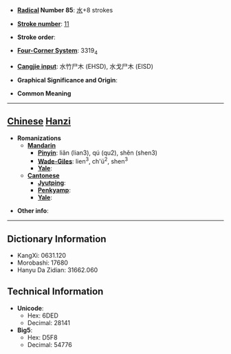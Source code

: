 * '''[[Wiktionary:Chinese radical index| Radical]] Number 85''': [[Wiktionary:Chinese radical index 水|水]]+8 strokes

* '''[[Wiktionary:Chinese total strokes index|Stroke number]]''': [[Wiktionary:Chinese total strokes index 11|11]]

* '''Stroke order''': 

* '''[[Wiktionary:Chinese four corner index|Four-Corner System]]''': 3319<sub>4</sub>

* '''[[Wiktionary:Chinese Cangjie index|Cangjie input]]''': 水竹尸木 (EHSD), 水戈尸木 (EISD)

* '''Graphical Significance and Origin''': 

* '''Common Meaning'''

----

== [[Chinese]] [[Hanzi]] ==

* '''Romanizations'''
** '''[[Mandarin]]'''
*** '''[[Pinyin]]''': liǎn (lian3), qú (qu2), shěn (shen3)
*** '''[[Wade-Giles]]''': lien<sup>3</sup>, ch'ü<sup>2</sup>, shen<sup>3</sup>
*** '''[[Yale]]''': 
** '''[[Cantonese]]'''
*** '''[[Jyutping]]''':
*** '''[[Penkyamp]]''': 
*** '''[[Yale]]''': 

* '''Other info''': 

----

== Dictionary Information ==

* KangXi: 0631.120
* Morobashi: 17680
* Hanyu Da Zidian: 31662.060

== Technical Information ==

* '''Unicode''':
** Hex: 6DED
** Decimal: 28141
* '''Big5''':
** Hex: D5F8
** Decimal: 54776